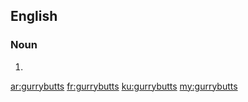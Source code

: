 ==English==

===Noun===
{{head|en}}

# {{plural of|gurrybutt}}

[[ar:gurrybutts]]
[[fr:gurrybutts]]
[[ku:gurrybutts]]
[[my:gurrybutts]]